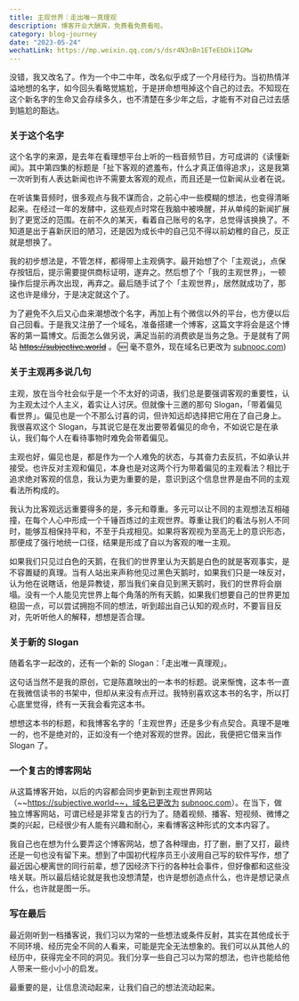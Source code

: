 ```yaml
---
title: 主观世界｜走出唯一真理观
description: 博客开业大酬宾，免费看免费看啦。
category: blog-journey
date: "2023-05-24"
wechatLink: https://mp.weixin.qq.com/s/dsr4N3nBn1ETeEbDkiIGMw
---
```


没错，我又改名了。作为一个中二中年，改名似乎成了一个月经行为。当初热情洋溢地想的名字，如今回头看略觉尴尬，于是拼命想甩掉这个自己的过去。不知现在这个新名字的生命又会存续多久，也不清楚在多少年之后，才能有不对自己过去感到尴尬的豁达。

### 关于这个名字

这个名字的来源，是去年在看理想平台上听的一档音频节目，方可成讲的《读懂新闻》。其中第四集的标题是「扯下客观的遮羞布，什么才真正值得追求」，这是我第一次听到有人表达新闻也许不需要太客观的观点，而且还是一位新闻从业者在说。

在听该集音频时，很多观点与我不谋而合，之前心中一些模糊的想法，也变得清晰起来。在经过一年的发酵中，这些观点时常在我脑中被唤醒，并从单纯的新闻扩展到了更宽泛的范围。在前不久的某天，看着自己账号的名字，总觉得该换换了。不知道是出于喜新厌旧的陋习，还是因为成长中的自己见不得以前幼稚的自己，反正就是想换了。

我的初步想法是，不管怎样，都得带上主观俩字。最开始想了个「主观说」，点保存按钮后，提示需要提供商标证明，遂弃之。然后想了个「我的主观世界」，一顿操作后提示再次出现，再弃之。最后随手试了个「主观世界」，居然就成功了，那这也许是缘分，于是决定就这个了。

为了避免不久后又心血来潮想改个名字，再加上有个微信以外的平台，也方便以后自己回看。于是我又注册了一个域名，准备搭建一个博客，这篇文字将会是这个博客的第一篇博文。后面怎么做另说，满足当前的消费欲是当务之急。于是就有了网站 ~~https://subjective.world~~ 。(🆕 毫不意外，现在域名已更改为 [subnooc.com](https://subnooc.com))

### 关于主观再多说几句

主观，放在当今社会似乎是一个不太好的词语，我们总是要强调客观的重要性，认为主观太过个人主义，着实让人讨厌。但就像十三邀的那句 Slogan，「带着偏见看世界」。偏见也是一个不那么讨喜的词，但许知远却选择把它用在了自己身上。我很喜欢这个 Slogan，与其说它是在发出要带着偏见的命令，不如说它是在承认，我们每个人在看待事物时难免会带着偏见。

主观也好，偏见也是，都是作为一个人难免的状态，与其奋力去反抗，不如承认并接受。也许反对主观和偏见，本身也是对这两个行为带着偏见的主观看法？相比于追求绝对客观的信息，我认为更为重要的是，意识到这个信息世界是由不同的主观看法所构成的。

我认为比客观远远重要得多的是，多元和尊重。多元可以让不同的主观想法互相碰撞，在每个人心中形成一个千锤百炼过的主观世界。尊重让我们的看法与别人不同时，能够互相保持平和，不至于兵戎相见。如果将客观视为至高无上的意识形态，那便成了强行地统一口径，结果是形成了自以为客观的唯一主观。

如果我们只见过白色的天鹅，在我们的世界里认为天鹅是白色的就是客观事实，是不容置疑的真理。当有人站出来声称他见过黑色天鹅时，如果我们只是一味反对，认为他在说瞎话，他是异教徒，那当我们亲自见到黑天鹅时，我们的世界将会崩塌。没有一个人能见完世界上每个角落的所有天鹅，如果我们想要自己的世界更加稳固一点，可以尝试拥抱不同的想法，听到超出自己认知的观点时，不要盲目反对，先听听他人的解释，想想是否合理。

### 关于新的 Slogan

随着名字一起改的，还有一个新的 Slogan：「走出唯一真理观」。

这句话当然不是我的原创，它是陈嘉映出的一本书的标题。说来惭愧，这本书一直在我微信读书的书架中，但却从来没有点开过。我特别喜欢这本书的名字，所以打心底里觉得，终有一天我会看完这本书。

想想这本书的标题，和我博客名字的「主观世界」还是多少有点契合。真理不是唯一的，也不是绝对的，正如没有一个绝对客观的世界。因此，我便把它借来当作 Slogan 了。

### 一个复古的博客网站

从这篇博客开始，以后的内容都会同步更新到主观世界网站（~~https://subjective.world~~，域名已更改为 [subnooc.com](https://subnooc.com)）。在当下，做独立博客网站，可谓已经是非常复古的行为了。随着视频、播客、短视频、微博之类的兴起，已经很少有人能有兴趣和耐心，来看博客这种形式的文本内容了。

我自己也在想为什么要弄这个博客网站，想了各种理由，打了删，删了又打，最终还是一句也没有留下来。想到了中国初代程序员王小波用自己写的软件写作，想了最近因心梗离世的同行前辈，想了因经济下行的各种社会事件，但好像都和这些没啥关联。所以最后结论就是我也没想清楚，也许是想创造点什么，也许是想记录点什么，也许就是图一乐。

### 写在最后

最近刚听到一档播客说，我们习以为常的一些想法或条件反射，其实在其他成长于不同环境、经历完全不同的人看来，可能是完全无法想象的。我们可以从其他人的经历中，获得完全不同的洞见。我们分享一些自己习以为常的想法，也许也能给他人带来一些小小小的启发。

最重要的是，让信息流动起来，让我们自己的想法流动起来。
